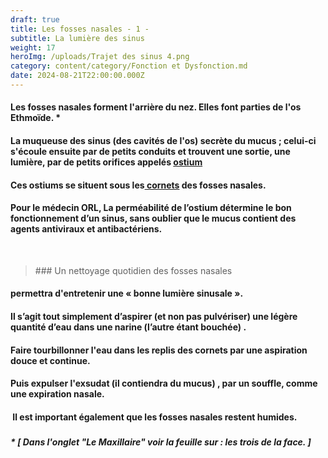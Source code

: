 ```yaml
---
draft: true
title: Les fosses nasales - 1 -
subtitle: La lumière des sinus
weight: 17
heroImg: /uploads/Trajet des sinus 4.png
category: content/category/Fonction et Dysfonction.md
date: 2024-08-21T22:00:00.000Z
---
```


#### Les fosses nasales forment l'arrière du nez. Elles font parties de l'os Ethmoïde. \*

#### La muqueuse des sinus (des cavités de l'os) secrète du mucus ; celui-ci s'écoule ensuite par de petits conduits et trouvent une sortie, une lumière, par de petits orifices appelés [ostium](https://www.bing.com/search?pglt=2211\&q=ostium+def\&cvid=347941c7e38f48c9a44be1a70e0c9654\&gs_lcrp=EgZjaHJvbWUqBggEEAAYQDIGCAAQRRg7MgYIARBFGDsyBggCEEUYOzIGCAMQABhAMgYIBBAAGEAyBggFEAAYQDIGCAYQABhAMgYIBxAAGEAyBggIEEUYPNIBCDY5MDNqMGoxqAIIsAIB\&FORM=ANNTA1\&PC=ASTS "ostium")

####

#### &#x20;

#### &#x20;

<Space height={27} />

<ImagesHeight src="/uploads/Tunnel nasal 5.png" height={279} />

<Space height={27} />

####

<Space height={10} />

####

#### Ces ostiums  se situent  sous les[ cornets](https://www.vulgaris-medical.com/encyclopedie-medicale/cornets-nasaux "cornet") des fosses nasales.

<Space height={20} />

#### Pour le médecin ORL, La perméabilité de l’ostium détermine le bon fonctionnement d’un sinus, sans oublier que le mucus contient des agents antiviraux et antibactériens.

<Space height={0} />

 

<BlockQuote authorName="">
  ### Un nettoyage quotidien des fosses nasales
</BlockQuote>

<Space height={42} />

#### &#x20;permettra d'entretenir une « bonne lumière sinusale ».

<Space height={10} />

#### Il s’agit tout simplement d’aspirer (et non pas pulvériser) une légère quantité d’eau dans une narine (l’autre étant bouchée) .

#### Faire tourbillonner l'eau dans les replis des cornets par une aspiration douce et continue.

#### &#x20;Puis expulser l'exsudat (il contiendra du mucus) , par un souffle, comme une expiration nasale.

<Space height={10} />

####  Il est important également que les fosses nasales restent humides.

<Space height={10} />

#####

##### &#x20;\* \[ Dans l'onglet "Le Maxillaire" voir la feuille sur :  les trois de la face. ]
